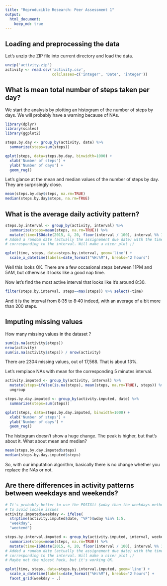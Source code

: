 ```yaml
---
title: "Reproducible Research: Peer Assessment 1"
output: 
  html_document:
    keep_md: true
---
```



## Loading and preprocessing the data
Let's unzip the ZIP file into current directory and load the data.
```r
unzip('activity.zip')
activity <- read.csv('activity.csv',
                     colClasses=c('integer', 'Date', 'integer'))
```

## What is mean total number of steps taken per day?
We start the analysis by plotting an histogram of the number of steps by days. We will probably have a warning because of NAs.
```r
library(dplyr)
library(scales)
library(ggplot2)

steps.by.day <- group_by(activity, date) %>%
  summarize(steps=sum(steps))

qplot(steps, data=steps.by.day, binwidth=1000) +
  xlab('Number of steps') +
  ylab('Number of days') +
  geom_rug()
```

Let's glance at the mean and median values of the number of steps by day. They are surprisingly close.
```r
mean(steps.by.day$steps, na.rm=TRUE)
median(steps.by.day$steps, na.rm=TRUE)
```

## What is the average daily activity pattern?
```r
steps.by.interval <- group_by(activity, interval) %>%
  summarize(steps=mean(steps, na.rm=TRUE)) %>%
  mutate(time=ISOdate(2015, 4, 20, floor(interval / 100), interval %% 100))
# Added a random date (actually the assignement due date) with the time
# corresponding to the interval. Will make a nicer plot ;)

qplot(time, steps, data=steps.by.interval, geom='line') +
  scale_x_datetime(labels=date_format("%H:%M"), breaks="2 hours")
```

Well this looks OK. There are a few occasional steps between 11PM and 5AM, but otherwise it looks like a good nap time.

Now let's find the most active interval that looks like it's around 8:30.
```r
filter(steps.by.interval, steps==max(steps)) %>% select(-time)
```

And it is the interval from 8:35 to 8:40 indeed, with an average of a bit more than 200 steps.

## Imputing missing values
How many missing values in the dataset ?
```r
sum(is.na(activity$steps))
nrow(activity)
sum(is.na(activity$steps)) / nrow(activity)
```

There are 2304 missing values, out of 17,568. That is about 13%.

Let's remplace NAs with mean for the corresponding 5 minutes interval.
```r
activity.imputed <- group_by(activity, interval) %>%
  mutate(steps=ifelse(is.na(steps), mean(steps, na.rm=TRUE), steps)) %>%
  ungroup

steps.by.day.imputed <- group_by(activity.imputed, date) %>%
  summarize(steps=sum(steps))

qplot(steps, data=steps.by.day.imputed, binwidth=1000) +
  xlab('Number of steps') +
  ylab('Number of days') +
  geom_rug()
```

The histogram doesn't show a huge change. The peak is higher, but that's about it.
What about mean and median?

```r
mean(steps.by.day.imputed$steps)
median(steps.by.day.imputed$steps)
```

So, with our imputation algorithm, basically there is no change whether you replace the NAs or not.

## Are there differences in activity patterns between weekdays and weekends?
```r
# It's probably better to use the POSIXlt $wday than the weekdays method
# to avoid locale issues
activity.imputed$weekday <- ifelse(
  strptime(activity.imputed$date, "%F")$wday %in% 1:5,
  "weekday",
  "weekend")

steps.by.interval.imputed <- group_by(activity.imputed, interval, weekday) %>%
  summarize(steps=mean(steps, na.rm=TRUE)) %>%
  mutate(time=ISOdate(2015, 4, 20, floor(interval / 100), interval %% 100))
# Added a random date (actually the assignement due date) with the time
# corresponding to the interval. Will make a nicer plot ;)
# Maybe not the nicest hack, but it's working OK.

qplot(time, steps, data=steps.by.interval.imputed, geom='line') +
  scale_x_datetime(labels=date_format("%H:%M"), breaks="2 hours") +
  facet_grid(weekday ~ .)
```
